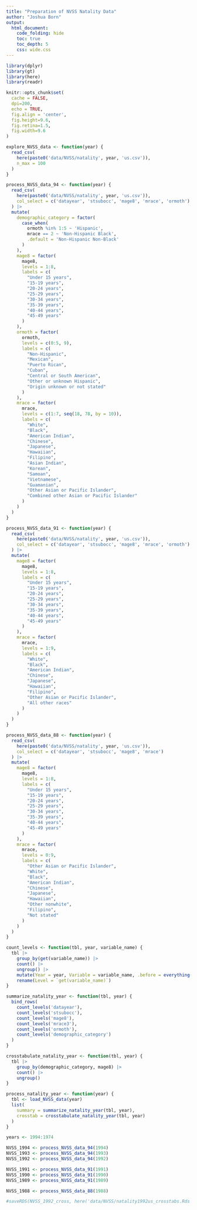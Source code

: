 ```yaml
---
title: "Preparation of NVSS Natality Data"
author: "Joshua Born"
output:
  html_document:
    code_folding: hide
    toc: true
    toc_depth: 5
    css: wide.css
---
```



```r
library(dplyr)
library(gt)
library(here)
library(readr)

knitr::opts_chunk$set(
  cache = FALSE,
  dpi=200,
  echo = TRUE,
  fig.align = 'center',
  fig.height=9.6,
  fig.retina=1.5,
  fig.width=9.6
)
```


```r
explore_NVSS_data <- function(year) {
  read_csv(
    here(paste0('data/NVSS/natality', year, 'us.csv')),
    n_max = 100
  )
}

process_NVSS_data_94 <- function(year) {
  read_csv(
    here(paste0('data/NVSS/natality', year, 'us.csv')),
    col_select = c('datayear', 'stsubocc', 'mage8', 'mrace', 'ormoth')
  ) |>
  mutate(
    demographic_category = factor(
      case_when(
        ormoth %in% 1:5 ~ 'Hispanic',
        mrace == 2 ~ 'Non-Hispanic Black',
        .default = 'Non-Hispanic Non-Black'
      )
    ),
    mage8 = factor(
      mage8,
      levels = 1:8,
      labels = c(
        "Under 15 years",
        "15-19 years",
        "20-24 years",
        "25-29 years",
        "30-34 years",
        "35-39 years",
        "40-44 years",
        "45-49 years"
      )
    ),
    ormoth = factor(
      ormoth,
      levels = c(0:5, 9),
      labels = c(
        "Non-Hispanic",
        "Mexican",
        "Puerto Rican",
        "Cuban",
        "Central or South American",
        "Other or unknown Hispanic",
        "Origin unknown or not stated"
      )
    ),
    mrace = factor(
      mrace,
      levels = c(1:7, seq(18, 78, by = 10)),
      labels = c(
        "White",
        "Black",
        "American Indian",
        "Chinese",
        "Japanese",
        "Hawaiian",
        "Filipino",
        "Asian Indian",
        "Korean",
        "Samoan",
        "Vietnamese",
        "Guamanian",
        "Other Asian or Pacific Islander",
        "Combined other Asian or Pacific Islander"
      )
    )
  )
}

process_NVSS_data_91 <- function(year) {
  read_csv(
    here(paste0('data/NVSS/natality', year, 'us.csv')),
    col_select = c('datayear', 'stsubocc', 'mage8', 'mrace', 'ormoth')
  ) |>
  mutate(
    mage8 = factor(
      mage8,
      levels = 1:8,
      labels = c(
        "Under 15 years",
        "15-19 years",
        "20-24 years",
        "25-29 years",
        "30-34 years",
        "35-39 years",
        "40-44 years",
        "45-49 years"
      )
    ),
    mrace = factor(
      mrace,
      levels = 1:9,
      labels = c(
        "White",
        "Black",
        "American Indian",
        "Chinese",
        "Japanese",
        "Hawaiian",
        "Filipino",
        "Other Asian or Pacific Islander",
        "All other races"
      )
    )
  )
}

process_NVSS_data_88 <- function(year) {
  read_csv(
    here(paste0('data/NVSS/natality', year, 'us.csv')),
    col_select = c('datayear', 'stsubocc', 'mage8', 'mrace')
  ) |>
  mutate(
    mage8 = factor(
      mage8,
      levels = 1:8,
      labels = c(
        "Under 15 years",
        "15-19 years",
        "20-24 years",
        "25-29 years",
        "30-34 years",
        "35-39 years",
        "40-44 years",
        "45-49 years"
      )
    ),
    mrace = factor(
      mrace,
      levels = 0:9,
      labels = c(
        "Other Asian or Pacific Islander",
        "White",
        "Black",
        "American Indian",
        "Chinese",
        "Japanese",
        "Hawaiian",
        "Other nonwhite",
        "Filipino",
        "Not stated"
      )
    )
  )
}

count_levels <- function(tbl, year, variable_name) {
  tbl |>
    group_by(get(variable_name)) |>
    count() |>
    ungroup() |>
    mutate(Year = year, Variable = variable_name, .before = everything()) |>
    rename(Level = `get(variable_name)`)
}

summarize_natality_year <- function(tbl, year) {
  bind_rows(
    count_levels('datayear'),
    count_levels('stsubocc'),
    count_levels('mage8'),
    count_levels('mrace3'),
    count_levels('ormoth'),
    count_levels('demographic_category')
  )
}

crosstabulate_natality_year <- function(tbl, year) {
  tbl |>
    group_by(demographic_category, mage8) |>
    count() |>
    ungroup()
}

process_natality_year <- function(year) {
  tbl <- load_NVSS_data(year)
  list(
    summary = summarize_natality_year(tbl, year),
    crosstab = crosstabulate_natality_year(tbl, year)
  )
}
```

```r
years <- 1994:1974

NVSS_1994 <- process_NVSS_data_94(1994)
NVSS_1993 <- process_NVSS_data_94(1993)
NVSS_1992 <- process_NVSS_data_94(1992)

NVSS_1991 <- process_NVSS_data_91(1991)
NVSS_1990 <- process_NVSS_data_91(1990)
NVSS_1989 <- process_NVSS_data_91(1989)

NVSS_1988 <- process_NVSS_data_88(1988)
```


```r
#saveRDS(NVSS_1992_cross, here('data/NVSS/natality1992us_crosstabs.Rds'))
```

